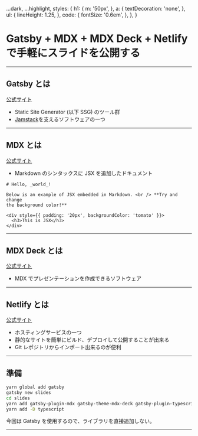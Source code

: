 
  ...dark,
  ...highlight,
  styles: {
    h1: {
      m: '50px',
    },
    a: {
      textDecoration: 'none',
    },
    ul: {
      lineHeight: 1.25,
    },
    code: {
      fontSize: '0.6em',
    },
  },
}

# Gatsby + MDX + MDX Deck + Netlify で手軽にスライドを公開する

---

## Gatsby とは

[公式サイト](https://www.gatsbyjs.org/docs/)

- Static Site Generator (以下 SSG) のツール群
- [Jamstack](https://jamstack.org/)を支えるソフトウェアの一つ

---

## MDX とは

[公式サイト](https://mdxjs.com/)

- Markdown のシンタックスに JSX を追加したドキュメント

```mdx
# Hello, _world_!

Below is an example of JSX embedded in Markdown. <br /> **Try and change
the background color!**

<div style={{ padding: '20px', backgroundColor: 'tomato' }}>
  <h3>This is JSX</h3>
</div>
```

---

## MDX Deck とは

[公式サイト](https://github.com/jxnblk/mdx-deck)

- MDX でプレゼンテーションを作成できるソフトウェア

---

## Netlify とは

[公式サイト](https://docs.netlify.com/)

- ホスティングサービスの一つ
- 静的なサイトを簡単にビルド、デプロイして公開することが出来る
- Git レポジトリからインポート出来るのが便利

---

## 準備

```bash
yarn global add gatsby
gatsby new slides
cd slides
yarn add gatsby-plugin-mdx gatsby-theme-mdx-deck gatsby-plugin-typescript
yarn add -D typescript
```

今回は Gatsby を使用するので、ライブラリを直接追加しない。

---
